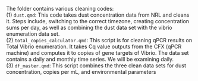 The folder contains various cleaning codes:\
(1) `dust.qmd`: This code takes dust concentration data from NRL and cleans it. Steps include, switching to the correct timezone, creating concentration sums per day, as well as combining the dust data set with the vibrio enumeration data set.\
(2) `total_copies_calculator.qmd`: This script is for cleaning qPCR results on Total Vibrio enumeration. It takes Cq value outputs from the CFX (qPCR machine) and computes it to copies of gene targets of Vibrio. The data set contains a daily and monthly time series. We will be examining daily.\
(3) `df_master.qmd`: This script combines the three clean data sets for dust concentration, copies per mL, and environmental parameters